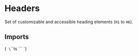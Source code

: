 
<Meta title="Typography/Header" of={HeaderStories} />

# Headers

Set of customizable and accessible heading elements (`H1` to `H6`).

## Imports

<Markdown>{`
\`\`\`ts
\`\`\`
`}</Markdown>

<Primary />

<ArgTypes of={H1}/>

